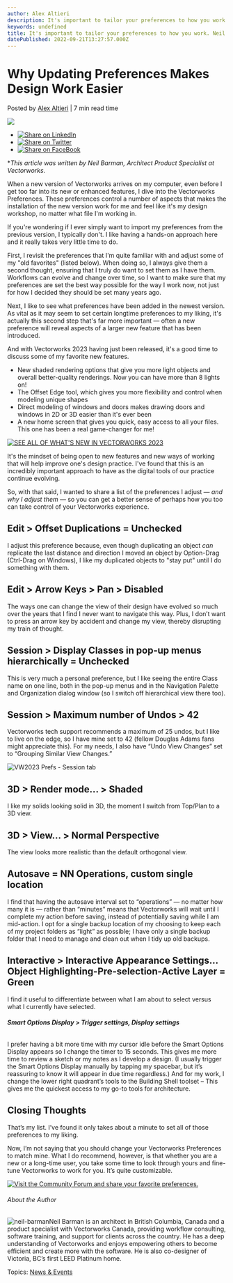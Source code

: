 ```yaml
---
author: Alex Altieri
description: It's important to tailor your preferences to how you work. Neil Barman, a long-time Vectorworks user, talks through preferences he finds most helpful.
keywords: undefined
title: It's important to tailor your preferences to how you work. Neil Barman, a long-time Vectorworks user, talks through preferences he finds most helpful. 
datePublished: 2022-09-21T13:27:57.000Z
---
```

  

# Why Updating Preferences Makes Design Work Easier

 Posted by [Alex Altieri](https://blog.vectorworks.net/author/alex-altieri) | 7 min read time 

![](https://blog.vectorworks.net/hubfs/Blog%20Images/200206_VW%20Preferences/blog-images-feb-6.jpg) 

* [![Share on LinkedIn](https://2659751.fs1.hubspotusercontent-na1.net/hubfs/2659751/michaelDemo/share-LI.png)](http://www.linkedin.com/shareArticle?mini=true&url=https%3A%2F%2Fblog.vectorworks.net%2F020620archpreferences)
* [![Share on Twitter](https://2659751.fs1.hubspotusercontent-na1.net/hubfs/2659751/michaelDemo/share-TW.png)](https://www.twitter.com/share?text=Why%20Updating%20Preferences%20Makes%20Design%20Work%20Easier&url=https%3A%2F%2Fblog.vectorworks.net%2F020620archpreferences&via=PMGTweets)
* [![Share on FaceBook](https://2659751.fs1.hubspotusercontent-na1.net/hubfs/2659751/michaelDemo/share-FB.png)](https://www.facebook.com/sharer/sharer.php?u=https%3A%2F%2Fblog.vectorworks.net%2F020620archpreferences)

\*_This article was written by Neil Barman, Architect Product Specialist at Vectorworks._

When a new version of Vectorworks arrives on my computer, even before I get too far into its new or enhanced features, I dive into the Vectorworks Preferences. These preferences control a number of aspects that makes the installation of the new version work for me and feel like it's my design workshop, no matter what file I'm working in.

If you're wondering if I ever simply want to import my preferences from the previous version, I typically don't. I like having a hands-on approach here and it really takes very little time to do.

First, I revisit the preferences that I'm quite familiar with and adjust some of my "old favorites" (listed below). When doing so, I always give them a second thought, ensuring that I truly do want to set them as I have them. Workflows can evolve and change over time, so I want to make sure that my preferences are set the best way possible for the way I work now, not just for how I decided they should be set many years ago.

Next, I like to see what preferences have been added in the newest version. As vital as it may seem to set certain longtime preferences to my liking, it's actually this second step that's far more important — often a new preference will reveal aspects of a larger new feature that has been introduced.

And with Vectorworks 2023 having just been released, it's a good time to discuss some of my favorite new features.

* New shaded rendering options that give you more light objects and overall better-quality renderings. Now you can have more than 8 lights on!
* The Offset Edge tool, which gives you more flexibility and control when modeling unique shapes
* Direct modeling of windows and doors makes drawing doors and windows in 2D or 3D easier than it's ever been
* A new home screen that gives you quick, easy access to all your files. This one has been a real game-changer for me!

[![SEE ALL OF WHAT'S NEW IN VECTORWORKS 2023](https://no-cache.hubspot.com/cta/default/3018241/b4d9d5d3-d537-4a8f-a198-916548b6a371.png)](https://cta-redirect.hubspot.com/cta/redirect/3018241/b4d9d5d3-d537-4a8f-a198-916548b6a371) 

It's the mindset of being open to new features and new ways of working that will help improve one's design practice. I've found that this is an incredibly important approach to have as the digital tools of our practice continue evolving.

So, with that said, I wanted to share a list of the preferences I adjust — _and why I adjust them —_ so you can get a better sense of perhaps how you too can take control of your Vectorworks experience.

## Edit > Offset Duplications = Unchecked

I adjust this preference because, even though duplicating an object _can_ replicate the last distance and direction I moved an object by Option-Drag (Ctrl-Drag on Windows), I like my duplicated objects to "stay put" until I do something with them.

## Edit > Arrow Keys > Pan > Disabled

The ways one can change the view of their design have evolved so much over the years that I find I never want to navigate this way. Plus, I don’t want to press an arrow key by accident and change my view, thereby disrupting my train of thought.

## **Session > Display Classes in pop-up menus hierarchically = Unchecked**

This is very much a personal preference, but I like seeing the entire Class name on one line, both in the pop-up menus and in the Navigation Palette and Organization dialog window (so I switch off hierarchical view there too).

## **Session > Maximum number of Undos > 42**

Vectorworks tech support recommends a maximum of 25 undos, but I like to live on the edge, so I have mine set to 42 (fellow Douglas Adams fans might appreciate this). For my needs, I also have “Undo View Changes” set to “Grouping Similar View Changes.”

![VW2023 Prefs - Session tab](https://blog.vectorworks.net/hs-fs/hubfs/Blog%20Images/200206_VW%20Preferences/VW2023%20Prefs%20-%20Session%20tab.png?width=2074&name=VW2023%20Prefs%20-%20Session%20tab.png)

## **3D > Render mode... > Shaded**

I like my solids looking solid in 3D, the moment I switch from Top/Plan to a 3D view.

## **3D > View... > Normal Perspective**

The view looks more realistic than the default orthogonal view.

## **Autosave = NN Operations, custom single location**

I find that having the autosave interval set to “operations” — no matter how many it is — rather than “minutes” means that Vectorworks will wait until I complete my action before saving, instead of potentially saving while I am mid-action. I opt for a single backup location of my choosing to keep each of my project folders as “light” as possible; I have only a single backup folder that I need to manage and clean out when I tidy up old backups.

## **Interactive > Interactive Appearance Settings… Object Highlighting-Pre-selection-Active Layer = Green**

I find it useful to differentiate between what I am about to select versus what I currently have selected.

###### **Smart Options Display > Trigger settings, Display settings**

I prefer having a bit more time with my cursor idle before the Smart Options Display appears so I change the timer to 15 seconds. This gives me more time to review a sketch or my notes as I develop a design. (I usually trigger the Smart Options Display manually by tapping my spacebar, but it’s reassuring to know it will appear in due time regardless.) And for my work, I change the lower right quadrant’s tools to the Building Shell toolset – This gives me the quickest access to my go-to tools for architecture.

## Closing Thoughts

That’s my list. I’ve found it only takes about a minute to set all of those preferences to my liking. 

Now, I’m not saying that you should change your Vectorworks Preferences to match mine. What I do recommend, however, is that whether you are a new or a long-time user, you take some time to look through yours and fine-tune Vectorworks to work for you. It’s quite customizable.

[![Visit the Community Forum and share your favorite preferences.](https://no-cache.hubspot.com/cta/default/3018241/3aacc54b-bb5e-4e4f-8c0e-26cdd05b14a2.png)](https://cta-redirect.hubspot.com/cta/redirect/3018241/3aacc54b-bb5e-4e4f-8c0e-26cdd05b14a2) 

###### About the Author

![neil-barman](https://blog.vectorworks.net/hs-fs/hubfs/Blog%20Images/200206_VW%20Preferences/neil-barman.jpg?width=253&name=neil-barman.jpg)Neil Barman is an architect in British Columbia, Canada and a product specialist with Vectorworks Canada, providing workflow consulting, software training, and support for clients across the country. He has a deep understanding of Vectorworks and enjoys empowering others to become efficient and create more with the software. He is also co-designer of Victoria, BC’s first LEED Platinum home. 

 Topics: [News & Events](https://blog.vectorworks.net/topic/news-events) 

  
